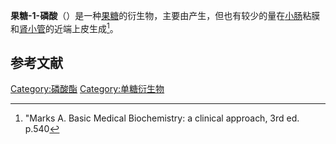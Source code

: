 {{chembox
| verifiedrevid = 400096119
|ImageFile=Fructose-1-phosphate.png
|ImageSize=
|IUPACName=[2,3,4-Trihydroxy-5-(hydroxymethyl)oxolan-2-yl]methoxyphosphonic acid
|OtherNames=
|Section1= {{Chembox Identifiers
| CASNo = 15978-08-2
| CASNo_Ref = {{cascite|changed|??}}
|  ChemSpiderID_Ref  = {{chemspidercite|correct|chemspider}}|  ChemSpiderID  =  58741
|  InChI  =  1/C6H13O9P/c7-1-3(8)5(10)6(11)4(9)2-15-16(12,13)14/h3,5-8,10-11H,1-2H2,(H2,12,13,14)/t3-,5-,6-/m1/s1
|  InChIKey  =  ZKLLSNQJRLJIGT-UYFOZJQFBV
|  StdInChI_Ref  = {{stdinchicite|correct|chemspider}}|  StdInChI  =  1S/C6H13O9P/c7-1-3(8)5(10)6(11)4(9)2-15-16(12,13)14/h3,5-8,10-11H,1-2H2,(H2,12,13,14)/t3-,5-,6-/m1/s1
|  StdInChIKey_Ref  = {{stdinchicite|correct|chemspider}}|  StdInChIKey  =  ZKLLSNQJRLJIGT-UYFOZJQFSA-N
|  PubChem  =  65246
|  SMILES  =  O=P(O)(O)OCC(=O)[C@@H](O)[C@H](O)[C@H](O)CO
|  MeSHName = Fructose-1-phosphate
}}
|Section2= {{Chembox Properties
|  Formula=C<sub>6</sub>H<sub>13</sub>O<sub>9</sub>P
|  MolarMass=260.136
|  Appearance=
|  Density=
|  MeltingPt=
|  BoilingPt=
|  Solubility=
  }}
|Section3= {{Chembox Hazards
|  MainHazards=
|  FlashPt=
|  Autoignition=
  }}
}}
'''果糖-1-磷酸'''（{{lang-en|Fructose-1-phosphate}}）是一种[[果糖|果糖]]的衍生物，主要由{{le|肝果糖激酶|hepatic fructokinase}}产生，但也有较少的量在[[小肠|小肠]]粘膜和[[肾小管|肾小管]]的近端上皮生成<ref name="Marks">"Marks A. Basic Medical Biochemistry: a clinical approach, 3rd ed. p.540</ref>。

==参考文献==
{{reflist}}

{{果糖与半乳糖代谢中间产物}}

[[Category:磷酸酯|Category:磷酸酯]]
[[Category:单糖衍生物|Category:单糖衍生物]]